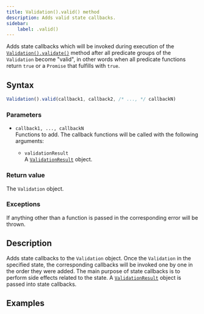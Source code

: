 ```yaml
---
title: Validation().valid() method
description: Adds valid state callbacks.
sidebar:
    label: .valid()
---
```



Adds state callbacks which will be invoked during execution of the [`Validation().validate()`](/api/validation/instance-methods/validate/) method after all predicate groups of the `Validation` become "valid", in other words when all predicate functions return `true` or a `Promise` that fulfills with `true`.

## Syntax

```js
Validation().valid(callback1, callback2, /* ..., */ callbackN)
```

### Parameters

- `callback1, ..., callbackN`
<br/> Functions to add. The callback functions will be called with the following arguments:

    - `validationResult` 
    <br/> A [`ValidationResult`](/api/validation-result/) object. 

### Return value

The `Validation` object. 

### Exceptions

If anything other than a function is passed in the corresponding error will be thrown. 

## Description

Adds state callbacks to the `Validation` object. Once the `Validation` in the specified state, the corresponding callbacks will be invoked one by one in the order they were added. The main purpose of state callbacks is to perform side effects related to the state. A [`ValidationResult`](/api/validation-result/) object is passed into state callbacks.

## Examples

<Code code={validCode} lang='js'/>
